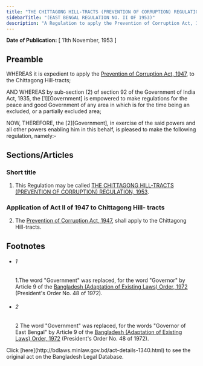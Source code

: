 ```yaml
---
title: "THE CHITTAGONG HILL-TRACTS (PREVENTION OF CORRUPTION) REGULATION, 1953"
sidebarTitle: "(EAST BENGAL REGULATION NO. II OF 1953)"
description: "A Regulation to apply the Prevention of Corruption Act, 1947, to the Chittagong Hill-tracts."
---
```


**Date of Publication:** [ 11th November, 1953 ]

## Preamble

WHEREAS it is expedient to apply the [Prevention of Corruption Act, 1947](/act-217.html "Prevention of Corruption Act, 1947"), to the Chittagong Hill-tracts;

AND WHEREAS by sub-section (2) of section 92 of the Government of India Act, 1935, the [1][Government] is empowered to make regulations for the peace and good Government of any area in which is for the time being an excluded, or a partially excluded area;

NOW, THEREFORE, the [2][Government], in exercise of the said powers and all other powers enabling him in this behalf, is pleased to make the following regulation, namely:-

## Sections/Articles

### Short title

1. This Regulation may be called [THE CHITTAGONG HILL-TRACTS (PREVENTION OF CORRUPTION) REGULATION, 1953](/act-1340.html "THE CHITTAGONG HILL-TRACTS (PREVENTION OF CORRUPTION) REGULATION, 1953").

### Application of Act II of 1947 to Chittagong Hill- tracts

2. The [Prevention of Corruption Act, 1947](/act-217.html "Prevention of Corruption Act, 1947"), shall apply to the Chittagong Hill-tracts.

## Footnotes

- ###### 1

  1.The word "Government" was replaced, for the word "Governor" by Article 9 of the [Bangladesh (Adaptation of Existing Laws) Order, 1972](/act-388.html "Bangladesh (Adaptation of Existing Laws) Order, 1972 ") (President's Order No. 48 of 1972).

- ###### 2

  2 The word "Government" was replaced, for the words "Governor of East Bengal" by Article 9 of the [Bangladesh (Adaptation of Existing Laws) Order, 1972](/act-388.html "Bangladesh (Adaptation of Existing Laws) Order, 1972 ") (President's Order No. 48 of 1972).

<Note>
  Click [here](http://bdlaws.minlaw.gov.bd/act-details-1340.html) to see the original act on the Bangladesh Legal Database.
</Note>
